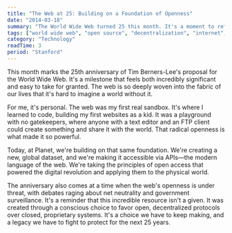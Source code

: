 ```yaml
---
title: "The Web at 25: Building on a Foundation of Openness"
date: "2014-03-18"
summary: "The World Wide Web turned 25 this month. It's a moment to reflect on the incredible power of open protocols and how they've shaped my own journey from a kid building websites to an engineer building systems for space."
tags: ["world wide web", "open source", "decentralization", "internet", "history"]
category: "Technology"
readTime: 3
period: "Stanford"
---
```


This month marks the 25th anniversary of Tim Berners-Lee's proposal for the World Wide Web. It's a milestone that feels both incredibly significant and easy to take for granted. The web is so deeply woven into the fabric of our lives that it's hard to imagine a world without it.

For me, it's personal. The web was my first real sandbox. It's where I learned to code, building my first websites as a kid. It was a playground with no gatekeepers, where anyone with a text editor and an FTP client could create something and share it with the world. That radical openness is what made it so powerful.

Today, at Planet, we're building on that same foundation. We're creating a new, global dataset, and we're making it accessible via APIs—the modern language of the web. We're taking the principles of open access that powered the digital revolution and applying them to the physical world.

The anniversary also comes at a time when the web's openness is under threat, with debates raging about net neutrality and government surveillance. It's a reminder that this incredible resource isn't a given. It was created through a conscious choice to favor open, decentralized protocols over closed, proprietary systems. It's a choice we have to keep making, and a legacy we have to fight to protect for the next 25 years.
